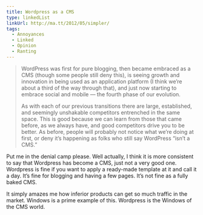 ```yaml
---
title: Wordpress as a CMS
type: linkedList
linkUrl: http://ma.tt/2012/05/simpler/
tags:
  - Annoyances
  - Linked
  - Opinion
  - Ranting
---
```


> WordPress was first for pure blogging, then became embraced as a CMS (though some people still deny this), is seeing growth and innovation in being used as an application platform (I think we’re about a third of the way through that), and just now starting to embrace social and mobile — the fourth phase of our evolution.
> 
> As with each of our previous transitions there are large, established, and seemingly unshakable competitors entrenched in the same space. This is good because we can learn from those that came before, as we always have, and good competitors drive you to be better. As before, people will probably not notice what we’re doing at first, or deny it’s happening as folks who still say WordPress “isn’t a CMS.”

Put me in the denial camp please. Well actually, I think it is more consistent to say that Wordpress has become a CMS, just not a very good one. Wordpress is fine if you want to apply a ready-made template at it and call it a day. It’s fine for blogging and having a few pages. It’s not fine as a fully baked CMS.

It simply amazes me how inferior products can get so much traffic in the market. Windows is a prime example of this. Wordpress is the Windows of the CMS world.

